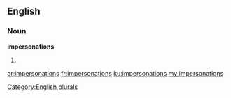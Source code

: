 ==English==

===Noun===
'''impersonations'''

# {{plural of|[[impersonation]]}}

[[Category:English plurals]]

[[ar:impersonations]]
[[fr:impersonations]]
[[ku:impersonations]]
[[my:impersonations]]
